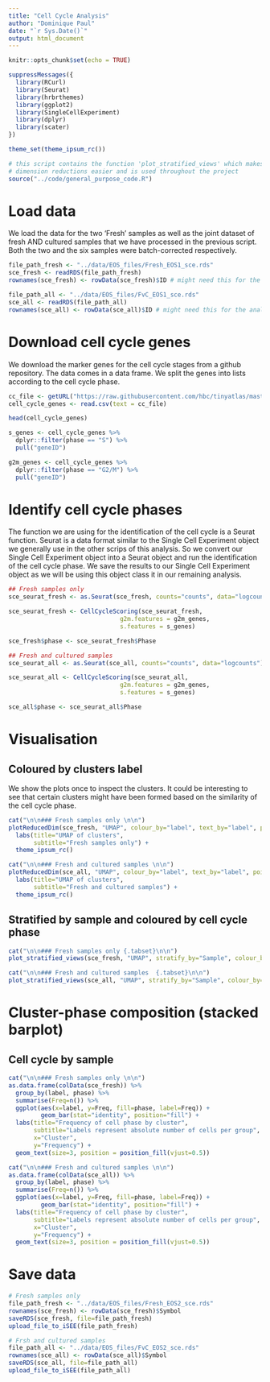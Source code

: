 ```yaml
---
title: "Cell Cycle Analysis"
author: "Dominique Paul"
date: "`r Sys.Date()`"
output: html_document
---
```


```r
knitr::opts_chunk$set(echo = TRUE)

suppressMessages({
  library(RCurl)
  library(Seurat)
  library(hrbrthemes)
  library(ggplot2)
  library(SingleCellExperiment)
  library(dplyr)
  library(scater)
})

theme_set(theme_ipsum_rc())

# this script contains the function 'plot_stratified_views' which makes plotting 
# dimension reductions easier and is used throughout the project
source("../code/general_purpose_code.R")
```

# Load data

We load the data for the two 'Fresh' samples as well as the joint dataset of fresh AND cultured samples that we have processed in the previous script.  Both the two and the six samples were batch-corrected respectively.

```r
file_path_fresh <- "../data/EOS_files/Fresh_EOS1_sce.rds"
sce_fresh <- readRDS(file_path_fresh)
rownames(sce_fresh) <- rowData(sce_fresh)$ID # might need this for the analysis

file_path_all <- "../data/EOS_files/FvC_EOS1_sce.rds"
sce_all <- readRDS(file_path_all)
rownames(sce_all) <- rowData(sce_all)$ID # might need this for the analysis
```

# Download cell cycle genes

We download the marker genes for the cell cycle stages from a github repository. The data comes in a data frame. We split the genes into lists according to the cell cycle phase.

```r
cc_file <- getURL("https://raw.githubusercontent.com/hbc/tinyatlas/master/cell_cycle/Homo_sapiens.csv") 
cell_cycle_genes <- read.csv(text = cc_file)

head(cell_cycle_genes)

s_genes <- cell_cycle_genes %>%
  dplyr::filter(phase == "S") %>%
  pull("geneID")

g2m_genes <- cell_cycle_genes %>%
  dplyr::filter(phase == "G2/M") %>%
  pull("geneID")
```


# Identify cell cycle phases

The function we are using for the identification of the cell cycle is a Seurat function. Seurat is a data format similar to the Single Cell Experiment object we generally use in the other scrips of this analysis. So we convert our Single Cell Experiment object into a Seurat object and run the identification of the cell cycle phase. We save the results to our Single Cell Experiment object as we will be using this object class it in our remaining analysis.


```r
## Fresh samples only
sce_seurat_fresh <- as.Seurat(sce_fresh, counts="counts", data="logcounts")

sce_seurat_fresh <- CellCycleScoring(sce_seurat_fresh,
                               g2m.features = g2m_genes,
                               s.features = s_genes)

sce_fresh$phase <- sce_seurat_fresh$Phase

## Fresh and cultured samples
sce_seurat_all <- as.Seurat(sce_all, counts="counts", data="logcounts")

sce_seurat_all <- CellCycleScoring(sce_seurat_all,
                               g2m.features = g2m_genes,
                               s.features = s_genes)

sce_all$phase <- sce_seurat_all$Phase
```

# Visualisation

## Coloured by clusters label {.tabset}

We show the plots once to inspect the clusters. It could be interesting to see that certain clusters might have been formed based on the similarity of the cell cycle phase.

```r
cat("\n\n### Fresh samples only \n\n")
plotReducedDim(sce_fresh, "UMAP", colour_by="label", text_by="label", point_size=0.25) +
  labs(title="UMAP of clusters",
       subtitle="Fresh samples only") +
  theme_ipsum_rc()

cat("\n\n### Fresh and cultured samples \n\n")
plotReducedDim(sce_all, "UMAP", colour_by="label", text_by="label", point_size=0.25) +
  labs(title="UMAP of clusters",
       subtitle="Fresh and cultured samples") +
  theme_ipsum_rc()
```

## Stratified by sample and coloured by cell cycle phase 

```r
cat("\n\n### Fresh samples only {.tabset}\n\n")
plot_stratified_views(sce_fresh, "UMAP", stratify_by="Sample", colour_by="phase", text_by="label", tabset="####")

cat("\n\n### Fresh and cultured samples  {.tabset}\n\n")
plot_stratified_views(sce_all, "UMAP", stratify_by="Sample", colour_by="phase", text_by="label", tabset="####")

```


# Cluster-phase composition (stacked barplot) 

## Cell cycle by sample {.tabset}

```r
cat("\n\n### Fresh samples only \n\n")
as.data.frame(colData(sce_fresh)) %>%
  group_by(label, phase) %>%
  summarise(Freq=n()) %>% 
  ggplot(aes(x=label, y=Freq, fill=phase, label=Freq)) +
         geom_bar(stat="identity", position="fill") +
  labs(title="Frequency of cell phase by cluster",
       subtitle="Labels represent absolute number of cells per group",
       x="Cluster",
       y="Frequency") +
  geom_text(size=3, position = position_fill(vjust=0.5))

cat("\n\n### Fresh and cultured samples \n\n")
as.data.frame(colData(sce_all)) %>%
  group_by(label, phase) %>%
  summarise(Freq=n()) %>% 
  ggplot(aes(x=label, y=Freq, fill=phase, label=Freq)) +
         geom_bar(stat="identity", position="fill") +
  labs(title="Frequency of cell phase by cluster",
       subtitle="Labels represent absolute number of cells per group",
       x="Cluster",
       y="Frequency") +
  geom_text(size=3, position = position_fill(vjust=0.5))

```


# Save data 

```r
# Fresh samples only
file_path_fresh <- "../data/EOS_files/Fresh_EOS2_sce.rds"
rownames(sce_fresh) <- rowData(sce_fresh)$Symbol
saveRDS(sce_fresh, file=file_path_fresh)
upload_file_to_iSEE(file_path_fresh)

# Frsh and cultured samples
file_path_all <- "../data/EOS_files/FvC_EOS2_sce.rds"
rownames(sce_all) <- rowData(sce_all)$Symbol
saveRDS(sce_all, file=file_path_all)
upload_file_to_iSEE(file_path_all)
```
